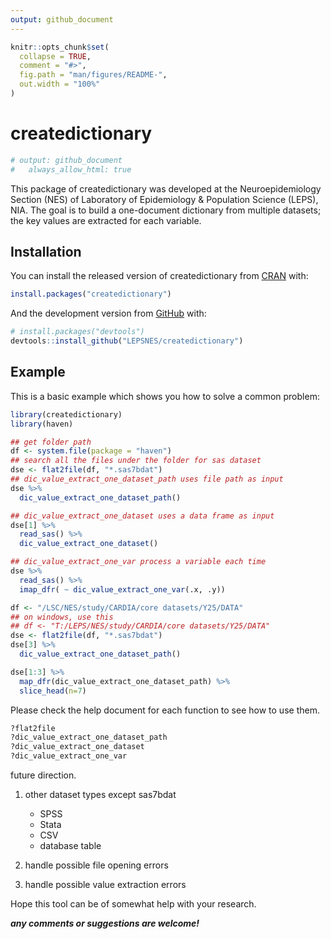 ```yaml
---
output: github_document
---
```


<!-- README.md is generated from README.Rmd. Please edit that file -->

```r
knitr::opts_chunk$set(
  collapse = TRUE,
  comment = "#>",
  fig.path = "man/figures/README-",
  out.width = "100%"
)
```

# createdictionary

<!-- badges: start -->
<!-- badges: end -->

```r
# output: github_document
#   always_allow_html: true
```


This package of createdictionary was developed at the Neuroepidemiology Section (NES) of Laboratory of Epidemiology & Population Science (LEPS), NIA. The goal is to build a one-document dictionary from multiple datasets; the key values are extracted for each variable.  

## Installation

You can install the released version of createdictionary from [CRAN](https://CRAN.R-project.org) with:

``` r
install.packages("createdictionary")
```

And the development version from [GitHub](https://github.com/) with:

``` r
# install.packages("devtools")
devtools::install_github("LEPSNES/createdictionary")
```
## Example

This is a basic example which shows you how to solve a common problem:

```r
library(createdictionary)
library(haven)
```


```r
## get folder path
df <- system.file(package = "haven")
## search all the files under the folder for sas dataset
dse <- flat2file(df, "*.sas7bdat")
## dic_value_extract_one_dataset_path uses file path as input
dse %>%
  dic_value_extract_one_dataset_path()

## dic_value_extract_one_dataset uses a data frame as input
dse[1] %>% 
  read_sas() %>% 
  dic_value_extract_one_dataset()

## dic_value_extract_one_var process a variable each time
dse %>% 
  read_sas() %>% 
  imap_dfr( ~ dic_value_extract_one_var(.x, .y))

```


```r
df <- "/LSC/NES/study/CARDIA/core datasets/Y25/DATA"
## on windows, use this
## df <- "T:/LEPS/NES/study/CARDIA/core datasets/Y25/DATA"
dse <- flat2file(df, "*.sas7bdat")
dse[3] %>%
  dic_value_extract_one_dataset_path()

dse[1:3] %>%
  map_dfr(dic_value_extract_one_dataset_path) %>% 
  slice_head(n=7)

```


Please check the help document for each function to see how to use them. 

``` r
?flat2file
?dic_value_extract_one_dataset_path
?dic_value_extract_one_dataset
?dic_value_extract_one_var

```

future direction.

1. other dataset types except sas7bdat
   * SPSS
   * Stata
   * CSV
   * database table
   
1. handle possible file opening errors

1. handle possible value extraction errors


Hope this tool can be of somewhat help with your research.

***any comments or suggestions are welcome!***

